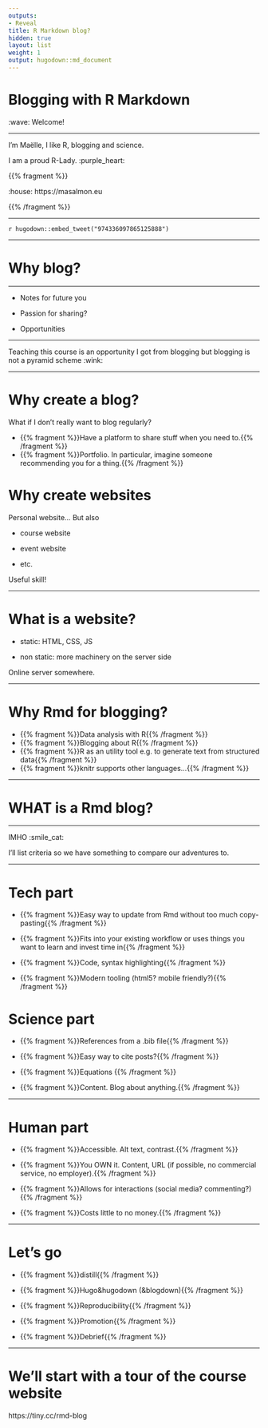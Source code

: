 ```yaml
---
outputs:
- Reveal
title: R Markdown blog?
hidden: true
layout: list
weight: 1
output: hugodown::md_document
---
```


# Blogging with R Markdown

:wave: Welcome!

---

I'm Maëlle, I like R, blogging and science.

I am a proud R-Lady. :purple_heart:

{{% fragment %}}

:house: https://masalmon.eu

{{% /fragment %}}


---

`r hugodown::embed_tweet("974336097865125888")`

---

# Why blog?

---

* Notes for future you

* Passion for sharing?

* Opportunities

---

Teaching this course is an opportunity I got from blogging but blogging is not a pyramid scheme :wink:

---

# Why create a blog?

What if I don't really want to blog regularly?

<!--html_preserve-->

- {{% fragment %}}Have a platform to share stuff when you need to.{{% /fragment %}}
- {{% fragment %}}Portfolio. In particular, imagine someone recommending you for a thing.{{% /fragment %}}

<!--/html_preserve-->
---

# Why create websites

Personal website... But also

* course website

* event website

* etc.

Useful skill!

---

# What is a website?

* static: HTML, CSS, JS

* non static: more machinery on the server side

Online server somewhere.

---

# Why Rmd for blogging?

- {{% fragment %}}Data analysis with R{{% /fragment %}}
- {{% fragment %}}Blogging about R{{% /fragment %}}
- {{% fragment %}}R as an utility tool e.g. to generate text from structured data{{% /fragment %}}
- {{% fragment %}}knitr supports other languages...{{% /fragment %}}

---

# WHAT is a Rmd blog?

---

IMHO :smile_cat:

I'll list criteria so we have something to compare our adventures to.

---

# Tech part

<!--html_preserve-->

* {{% fragment %}}Easy way to update from Rmd without too much copy-pasting{{% /fragment %}}

* {{% fragment %}}Fits into your existing workflow or uses things you want to learn and invest time in{{% /fragment %}}

* {{% fragment %}}Code, syntax highlighting{{% /fragment %}}

* {{% fragment %}}Modern tooling (html5? mobile friendly?){{% /fragment %}}

<!--/html_preserve-->
---

# Science part

* {{% fragment %}}References from a .bib file{{% /fragment %}}

* {{% fragment %}}Easy way to cite posts?{{% /fragment %}}

* {{% fragment %}}Equations {{% /fragment %}}

* {{% fragment %}}Content. Blog about anything.{{% /fragment %}}

---

# Human part

* {{% fragment %}}Accessible. Alt text, contrast.{{% /fragment %}}

* {{% fragment %}}You OWN it. Content, URL (if possible, no commercial service, no employer).{{% /fragment %}}

* {{% fragment %}}Allows for interactions (social media? commenting?){{% /fragment %}}

* {{% fragment %}}Costs little to no money.{{% /fragment %}}

---

# Let's go

* {{% fragment %}}distill{{% /fragment %}}

* {{% fragment %}}Hugo&hugodown (&blogdown){{% /fragment %}}

* {{% fragment %}}Reproducibility{{% /fragment %}}

* {{% fragment %}}Promotion{{% /fragment %}}

* {{% fragment %}}Debrief{{% /fragment %}}

---

# We'll start with a tour of the course website

https://tiny.cc/rmd-blog

